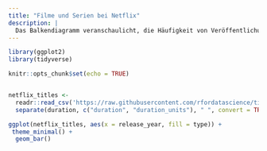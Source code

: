 ```yaml
---
title: "Filme und Serien bei Netflix"
description: |
  Das Balkendiagramm veranschaulicht, die Häufigkeit von Veröffentlichungen von Filmen und Serien bei Netflix. 
---
```



```r
library(ggplot2)
library(tidyverse)
```


```r
knitr::opts_chunk$set(echo = TRUE)


netflix_titles <- 
  readr::read_csv('https://raw.githubusercontent.com/rfordatascience/tidytuesday/master/data/2021/2021-04-20/netflix_titles.csv')  %>% 
  separate(duration, c("duration", "duration_units"), " ", convert = TRUE)
```

```r
ggplot(netflix_titles, aes(x = release_year, fill = type)) +
 theme_minimal() +
  geom_bar()


```
 